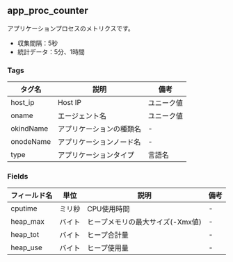 ## app_proc_counter

アプリケーションプロセスのメトリクスです。

- 収集間隔：5秒
- 統計データ：5分、1時間

### Tags

| タグ名       | 説明           | 備考    |
| --------- | ------------ | ----- |
| host_ip   | Host IP      | ユニーク値 |
| oname     | エージェント名      | ユニーク値 |
| okindName | アプリケーションの種類名 | -     |
| onodeName | アプリケーションノード名 | -     |
| type      | アプリケーションタイプ  | 言語名   |

### Fields

| フィールド名   | 単位  | 説明                  | 備考 |
| -------- | --- | ------------------- | -- |
| cputime  | ミリ秒 | CPU使用時間             | -  |
| heap_max | バイト | ヒープメモリの最大サイズ(-Xmx値) | -  |
| heap_tot | バイト | ヒープ合計量              | -  |
| heap_use | バイト | ヒープ使用量              | -  |
